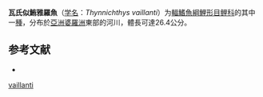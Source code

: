 {{Speciesbox
| name = 瓦氏似鮪雅羅魚
| status = NE
| status_system = IUCN3.1
| image = 
| genus = Thynnichthys
| species = vaillanti
| authority = [[Weber_&_de_Beaufort|Weber & de Beaufort]], 1916
| synonyms = 
}}

'''瓦氏似鮪雅羅魚'''（[[学名|学名]]：''Thynnichthys vaillanti''）为[[輻鰭魚綱|輻鰭魚綱]][[鯉形目|鯉形目]][[鲤科|鲤科]]的其中一[[種|種]]，分布於[[亞洲|亞洲]][[婆羅洲|婆羅洲]]東部的河川，體長可達26.4公分。

== 参考文献 ==
*{{FishBase_species|genus=Thynnichthys|species=vaillanti|year=2011|month=12}}
{{Taxonbar|from=Q3766152}}

[[Category:似鮪雅羅魚屬|vaillanti]]


{{鯉形目小作品}}